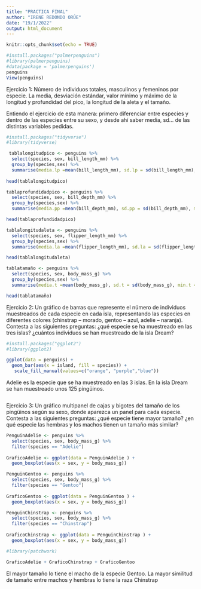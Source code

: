 ```yaml
---
title: "PRACTICA FINAL"
author: "IRENE REDONDO ORÚE"
date: "19/1/2022"
output: html_document
---
```


```r
knitr::opts_chunk$set(echo = TRUE)
```
```r
#install.packages("palmerpenguins")
#library(palmerpenguins)
#data(package = 'palmerpenguins')
penguins 
View(penguins)
```

Ejercicio 1: Número de individuos totales, masculinos y femeninos por especie. 
La media, desviación estándar, valor mínimo y máximo de la longitud y 
profundidad del pico, la longitud de la aleta y el tamaño.

Entiendo el ejercicio de esta manera: primero diferenciar entre especies y dentro de las especies entre su sexo, y desde ahí saber media, sd... de las distintas variables pedidas.

```r
#install.packages("tidyverse")
#library(tidyverse)

 tablalongitudpico <- penguins %>%
  select(species, sex, bill_length_mm) %>% 
  group_by(species,sex) %>%
  summarise(media.lp =mean(bill_length_mm), sd.lp = sd(bill_length_mm), min.lp = min(bill_length_mm), max.lp = max(bill_length_mm))
 
head(tablalongitudpico)

tablaprofundidadpico <- penguins %>%
  select(species, sex, bill_depth_mm) %>% 
  group_by(species,sex) %>%
  summarise(media.pp =mean(bill_depth_mm), sd.pp = sd(bill_depth_mm), min.pp = min(bill_depth_mm), max.pp = max(bill_depth_mm))

head(tablaprofundidadpico)

tablalongitudaleta <- penguins %>%
  select(species, sex, flipper_length_mm) %>% 
  group_by(species,sex) %>%
  summarise(media.la =mean(flipper_length_mm), sd.la = sd(flipper_length_mm), min.la = min(flipper_length_mm), max.la = max(flipper_length_mm))

head(tablalongitudaleta)

tablatamaño <- penguins %>%
  select(species, sex, body_mass_g) %>% 
  group_by(species,sex) %>%
  summarise(media.t =mean(body_mass_g), sd.t = sd(body_mass_g), min.t = min(body_mass_g), max.t = max(body_mass_g))

head(tablatamaño)

```
Ejercicio 2: Un gráfico de barras que represente el número de individuos muestreados de cada especie en cada isla, representando las especies en diferentes colores (chinstrap – morado, gentoo – azul, adelie – naranja). Contesta a las siguientes preguntas: ¿qué especie se ha muestreado en las tres islas? ¿cuántos individuos se han muestreado de la isla Dream?

```r
#install.packages("ggplot2")
#library(ggplot2)

ggplot(data = penguins) +
  geom_bar(aes(x = island, fill = species)) +
   scale_fill_manual(values=c("orange", "purple","blue"))
```
Adelie es la especie que se ha muestreado en las 3 islas.
En la isla Dream se han muestreado unos 125 pingüinos.

```r

```
Ejercicio 3: Un gráfico multipanel de cajas y bigotes del tamaño de los pingüinos según su sexo, donde aparezca un panel para cada especie. Contesta a las siguientes preguntas: ¿qué especie tiene mayor tamaño? ¿en qué especie las hembras y los machos tienen un tamaño más similar?

```r
PenguinAdelie <- penguins %>%
  select(species, sex, body_mass_g) %>% 
  filter(species == "Adelie")
  
GraficoAdelie <- ggplot(data = PenguinAdelie ) + 
  geom_boxplot(aes(x = sex, y = body_mass_g))

PenguinGentoo <- penguins %>%
  select(species, sex, body_mass_g) %>% 
  filter(species == "Gentoo")
  
GraficoGentoo <- ggplot(data = PenguinGentoo ) + 
  geom_boxplot(aes(x = sex, y = body_mass_g))

PenguinChinstrap <- penguins %>%
  select(species, sex, body_mass_g) %>% 
  filter(species == "Chinstrap")
  
GraficoChinstrap <- ggplot(data = PenguinChinstrap ) + 
  geom_boxplot(aes(x = sex, y = body_mass_g))

#library(patchwork) 

GraficoAdelie + GraficoChinstrap + GraficoGentoo
```
El mayor tamaño lo tiene el macho de la especie Gentoo.
La mayor similitud de tamaño entre machos y hembras lo tiene la raza Chinstrap
